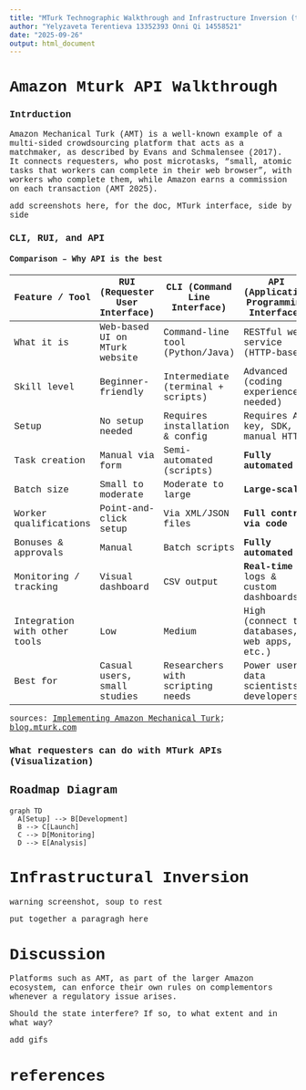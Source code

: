 ```yaml
---
title: "MTurk Technographic Walkthrough and Infrastructure Inversion (title change to course title)"
author: "Yelyzaveta Terentieva 13352393 Onni Qi 14558521"
date: "2025-09-26"
output: html_document
---
```


<style>
body {
  font-family: "American Typewriter", "Courier New", Courier, monospace;
}
</style>


# Amazon Mturk API Walkthrough

### Intrduction 
Amazon Mechanical Turk (AMT) is a well-known example of a multi-sided crowdsourcing platform that acts as a matchmaker, as described by Evans and Schmalensee (2017). It connects requesters, who post microtasks, “small, atomic tasks that workers can complete in their web browser”, with workers who complete them, while Amazon earns a commission on each transaction (AMT 2025).

add screenshots here, for the doc, MTurk interface, side by side

### CLI, RUI, and API


#### Comparison -- Why API is the best
| **Feature / Tool**               | **RUI (Requester User Interface)**       | **CLI (Command Line Interface)**        | **API (Application Programming Interface)**            |
| -------------------------------- | ----------------------------- | --------------------------------------- | ------------------------------------------- |
| What it is                   | Web-based UI on MTurk website | Command-line tool (Python/Java)         | RESTful web service (HTTP-based)            |
| Skill level                  | Beginner-friendly             | Intermediate (terminal + scripts)       | Advanced (coding experience needed)         |
| Setup                        | No setup needed               | Requires installation & config          | Requires API key, SDK, or manual HTTP       |
| Task creation                | Manual via form               | Semi-automated (scripts)                | **Fully automated**                   |
| Batch size                   | Small to moderate             | Moderate to large                       | **Large-scale**                |
| Worker qualifications        | Point-and-click setup         | Via XML/JSON files                      | **Full control via code**                       |
| Bonuses & approvals          | Manual                        | Batch scripts                           | **Fully automated**                             |
| Monitoring / tracking        | Visual dashboard              | CSV output                              | **Real-time** logs & custom dashboards          |
| Integration with other tools | Low                           | Medium  | High (connect to databases, web apps, etc.) |
| Best for                     | Casual users, small studies   | Researchers with scripting needs        | Power users, data scientists, developers    |

sources: [Implementing Amazon Mechanical Turk](https://docs.aws.amazon.com/AWSMechTurk/latest/AWSMechanicalTurkGettingStartedGuide/NextSteps.html#advanced-functionality); [blog.mturk.com](https://blog.mturk.com/helpful-tips-for-choosing-the-right-mechanical-turk-interface-d4c2c84d58e9) 


### What requesters can do with MTurk APIs (Visualization) 

## Roadmap Diagram

```mermaid
graph TD
  A[Setup] --> B[Development]
  B --> C[Launch]
  C --> D[Monitoring]
  D --> E[Analysis]
``` 


# Infrastructural Inversion 
warning screenshot, soup to rest 

put together a paragragh here 

# Discussion 

Platforms such as AMT, as part of the larger Amazon ecosystem, can enforce their own rules on complementors whenever a regulatory issue arises.

Should the state interfere? If so, to what extent and in what way?

add gifs 

# references 
